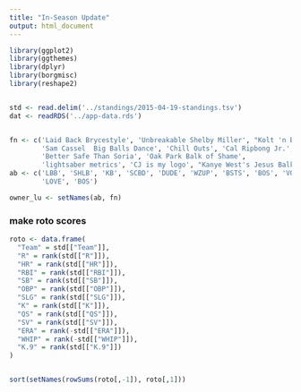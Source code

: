 ```yaml
---
title: "In-Season Update"
output: html_document
---
```


```r
library(ggplot2)
library(ggthemes)
library(dplyr)
library(borgmisc)
library(reshape2)


std <- read.delim('../standings/2015-04-19-standings.tsv')
dat <- readRDS('../app-data.rds')


fn <- c('Laid Back Brycestyle', 'Unbreakable Shelby Miller', "Kolt 'n Bong", 
        'Sam Cassel  Big Balls Dance', 'Chill Outs', 'Cal Ripbong Jr.', 
        'Better Safe Than Soria', 'Oak Park Balk of Shame', 
        'lightsaber metrics', 'CJ is my logo', "Kanye West's Jesus Balks")
ab <- c('LBB', 'SHLB', 'KB', 'SCBD', 'DUDE', 'WZUP', 'BSTS', 'BOS', 'VORP',
        'LOVE', 'BOS')

owner_lu <- setNames(ab, fn)


```


### make roto scores

```r

roto <- data.frame(
  "Team" = std[["Team"]], 
  "R" = rank(std[["R"]]), 
  "HR" = rank(std[["HR"]]), 
  "RBI" = rank(std[["RBI"]]), 
  "SB" = rank(std[["SB"]]), 
  "OBP" = rank(std[["OBP"]]), 
  "SLG" = rank(std[["SLG"]]), 
  "K" = rank(std[["K"]]), 
  "QS" = rank(std[["QS"]]), 
  "SV" = rank(std[["SV"]]), 
  "ERA" = rank(-std[["ERA"]]), 
  "WHIP" = rank(-std[["WHIP"]]), 
  "K.9" = rank(std[["K.9"]])
)


sort(setNames(rowSums(roto[,-1]), roto[,1]))


```